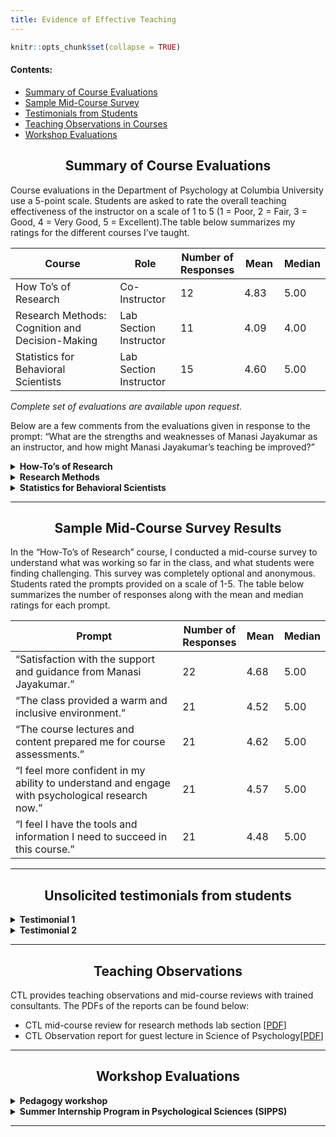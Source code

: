 ```yaml
---
title: Evidence of Effective Teaching
---
```


```r
knitr::opts_chunk$set(collapse = TRUE)
```

#### Contents: 

- [Summary of Course Evaluations](#student-evals)
- [Sample Mid-Course Survey](#mid-course-survey)
- [Testimonials from Students](#testimonials)
- [Teaching Observations in Courses](#teaching-obs)
- [Workshop Evaluations](#workshop-evals)


<center> <h2 id = "student-evals"> Summary of Course Evaluations </h2> </center>

Course evaluations in the Department of Psychology at Columbia University use a 5-point scale. Students are asked to rate the overall teaching effectiveness of the instructor on a scale of 1 to 5 (1 = Poor, 2 = Fair, 3 = Good, 4 = Very Good, 5 = Excellent).The table below summarizes my ratings for the different courses I've taught.

| Course | Role| Number of Responses | Mean | Median |
| ------------ | ------ | ---- | ---- | ---- |
|How To's of Research| Co-Instructor | 12 | 4.83 | 5.00 |
|Research Methods: Cognition and Decision-Making| Lab Section Instructor |11 | 4.09 | 4.00 |
|Statistics for Behavioral Scientists| Lab Section Instructor | 15 | 4.60 | 5.00 |

*Complete set of evaluations are available upon request.*

Below are a few comments from the evaluations given in response to the prompt: "What are the strengths and weaknesses of Manasi Jayakumar as an instructor, and how might Manasi Jayakumar's teaching be improved?"

<details> 

<summary><b>How-To's of Research</b></summary>

> "Manasi was an amazing TA! I went to most of her office hours, and she really really helped me clarify all my problems with my research paper. She is very kind, supportive and understands all of the problems us students face. Overall, I really enjoyed being her student, and would definitely recommend her to other students!! I really appreciate all of her help :)"

> "Manasi was wonderful to learn from. Her assistance in office hours was really insightful, and she always gave detailed and constructive feedback on all of my assignments. My only possible
constructive critique is that sometimes she over-explains simple concepts, but it is only because she wants to make sure she doesn't leave anyone behind--she out effort into making How To's a space where all skill levels were welcome."

</details> 


<details> 

<summary><b>Research Methods</b></summary> 

> “Manasi is the best TA I have had during my college career. She is incredibly timely in responding to emails and very clear in her answers to questions. She provides great feedback on our work and she creates a safe space to ask questions and think critically during class.“

> “I cannot speak to any weakness, and YES, there is such thing as a perfect TA. Manasi has made a mark on me beyond Research Methods, and I am humbled by their kindness and humility. I appreciate that they are truly devoted to making sure I (and I'm sure other students as well) understand what we need to understand, and the care they show. Thank you, your dedication does not go unnoticed. It's because of Manasi Research Methods is my favorite class to date at Columbia.”

> “Manasi was an amazing TA, and genuinely one of most understanding and organized TAs that I have met so far. She is always there to help, open to any questions, and explains confusing concepts with clarity and helpful examples. I always feel comfortable reaching out to Manasi for help, and Manasi additionally provides great feedback, making lab a great experience!”

</details> 

<details>
<summary><b>Statistics for Behavioral Scientists</b></summary>

> “Manasi did an incredible job leading the lab sections. She provided a review of the topics we had covered in class that week, which was super helpful.”

> “...Manasi was extremely helpful. In our labs, she took the time to answer every single question and broke down concepts in order for us to get a better grasp of them. I appreciated the review slides she would compile every week to maximize understanding of the material.”

</details> 

---

<center> <h2 id = "mid-course-survey"> Sample Mid-Course Survey Results </h2> </center>

In the “How-To’s of Research” course, I conducted a mid-course survey to understand what was working so far in the class, and what students were finding challenging. This survey was completely optional and anonymous. Students rated the prompts provided on a scale of 1-5. The table below summarizes the number of responses along with the mean and median ratings for each prompt.

| Prompt | Number of Responses | Mean | Median |
| ----------------- | ------ | ---- | ---- |
|“Satisfaction with the support and guidance from Manasi Jayakumar.”| 22 | 4.68 | 5.00 |
|“The class provided a warm and inclusive environment.”| 21 | 4.52 | 5.00 |
|“The course lectures and content prepared me for course assessments.”| 21 | 4.62 | 5.00 |
|“I feel more confident in my ability to understand and engage with psychological research now.” | 21 | 4.57 | 5.00 |
|“I feel I have the tools and information I need to succeed in this course.”| 21 | 4.48 | 5.00 |

---

<center> <h2 id = "testimonials"> Unsolicited testimonials from students</h2> </center>

<details> 
<summary><b>Testimonial 1</b></summary>

<em> As a senior set on graduating in May of [year redacted], my Research Methods class is the first class I have learned skills that will serve me beyond school. I started the class with fear and anxiety over "R-programming language" and only registered for the Research Methods class because I needed it to graduate. 

Manasi, through her patience, compassion, and exceptional pedagogical skills, broke down the basic concepts of "R" to a point where a beginner like me understood coding in just two weeks. Her continued meticulousness helped me to learn to write academic papers. For our final research projects, I effortlessly navigated the "R" code-writing process with my group for data analysis.

Here at Columbia, I have had professors and TA's who were the reason I dropped a class or changed my major. But Manasi's kind-heartedness and dedication have further inspired me to pursue my interests in graduate-level research so that I can make learning interesting for the next generation of students as she has for me. Like my sixth-grade math teacher that broke down math for me to understand, for which reason I have loved math ever since, Manasi made me look forward to our classes and lab sessions every week. 

She has made a mark on my Columbia experience, and I do not doubt other students feel the same about her teaching abilities. Her attentiveness and care in students' comprehension are unmatched, and I believe people like her make learning fun and worthwhile. </em>

</details>

<details>

<summary><b>Testimonial 2</b></summary> 

<em> I just wanted to send you an email to thank you for all your help and support during this semester (and previous semester as well). This fall semester was very rough for me, I am still trying to peddle through it and there is no way that I would have gone through it without your help and support. Not just by providing incredibly useful feedback, and granting me an extension for the paper but also making me feel that it would be ok, that i have what it takes to make it work, and listened and appreciated. You are not just an incredible researcher, [Instructor], but also a[n incredible] person and I will always be forever thankful for your support. I hope when I see you next spring in the halls or in classrooms, you know that you have made a huge impact on me, and I will always be there if you ever need anything. 


I just couldn't express my gratitude more. Thank you for being there, in the times that I didnt believe in myself. Thank you for listening, and supporting me through the class. Thank you for caring and being you. </em>

</details>

---

<center> <h2 id = "teaching-obs"> Teaching Observations </h2> </center>

CTL provides teaching observations and mid-course reviews with trained consultants. The PDFs of the reports can be found below: 

- CTL mid-course review for research methods lab section [[PDF](/Jayakumar_Manasi_CTL_TeachingObservationReport_Fall2019.pdf){target="_blank"}]
- CTL Observation report for guest lecture in Science of Psychology[[PDF](/Jayakumar_Manasi_CTL_MidCourseReview_Fall2021.pdf){target="_blank"}]

--- 


<center> <h2 id = "workshop-evals">  Workshop Evaluations </h2> </center>

<details> 

<summary><b>Pedagogy workshop</b></summary>

I conducted a virtual pedagogy workshop on “Agency as a TA. Building relationships with our students and creating inclusive learning environments”. 6 Participants from the Psychology department, who were graduate students or postdoctoral fellows, attended the workshop. Workshop evaluations were optional and anonymized. Workshop participants were asked to rate the following prompts on a scale of 1-5, with an additional “Not Applicable” option available. 

| Prompt | Number of Responses | Mean | Median |
| ----------------- | ------ | ---- | ---- |
|“To what extent was your primary need or interest addressed during the session?”| 5 | 5.00 | 5.00 |
|“To what extent did this session provide you with useful strategies that you can implement?”| 4 | 5.00 | 5.00 |
|“To what extent did this session enhance your overall confidence in your teaching practices?”| 4 | 5.00 | 5.00 |

</details>

<details> 


<summary><b>Summer Internship Program in Psychological Sciences (SIPPS)</b></summary>

<details>
<summary>2022</summary>

In 2022, I taught 4 workshops covering topics on professional development and research skills which were all conducted in-person. Students were undergraduate students and post-bac scholars at Columbia University who were admitted to the 10-week program. At the end of the workshop, students were asked to complete an optional and anonymous survey. Students rated each prompt in the table below on a scale of 1-7 for each workshop. The table below summarizes the number of responses along with the mean and median ratings for each prompt across the 4 workshops. 

| Prompt | Number of Responses | Mean | Median |
| ----------------- | ------ | ---- | ---- |
|“The instructor presented course material in a clear manner that facilitated understanding.”| 33 | 6.80 | 7.00 |
|“This workshop helped increase my skills and/or developed my knowledge of the subject matter.”| 33 | 6.50 | 7.00 |
|“I feel confident in my ability to implement the methods and/or concepts learned in this workshop on my own.”| 33 | 6.64 | 7.00 |
|“I enjoyed this workshop.”| 33 | 6.60 | 7.00 |

</details>

<details>

<summary>2021</summary>

In 2021, I taught 4 R programming workshops which were all conducted virtually over zoom. Students were undergraduate students and post-bac scholars from around the world (including Columbia, and international students). At the end of the workshop, students were asked to complete an optional and anonymous survey. Students rated each prompt in the table below on a scale of 1-7 for each workshop. The table below summarizes the number of responses along with the mean and median ratings for each prompt across the 4 workshops. 

| Prompt | Number of Responses | Mean | Median |
| ----------------- | ------ | ---- | ---- |
|“The instructor presented course material in a clear manner that facilitated understanding.”| 52 | 6.67 | 7.00 |
|“The instructor’s teaching methods were effective.”| 52 | 6.71 | 7.00 |
|“The instructor encouraged student participation in class.”| 52 | 6.77 | 7.00 |
|“This workshop helped increase my skills and/or developed my knowledge of the subject matter.”| 52 | 6.71 | 7.00 |
|“I feel confident in my ability to implement the methods and/or concepts learned in this workshop on my own.”| 52 | 6.27 | 7.00 |
|“I enjoyed this workshop.”| 52 | 6.67 | 7.00 |

</details> 

</details> 
---



